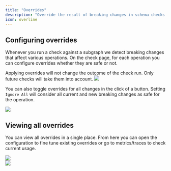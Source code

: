 ---
title: "Overrides"
description: "Override the result of breaking changes in schema checks for individual operations which you deem are safe. Overrides are active across all graphs in a namespace."
icon: overline
---

## Configuring overrides

Whenever you run a check against a subgraph we detect breaking changes that affect various operations. On the check page, for each operation you can configure overrides whether they are safe or not.

<Info>
  Applying overrides will not change the outcome of the check run. Only future checks will take them into account.
</Info>

<Frame>
  <img src="/images/studio/image-10.png" />
</Frame>

You can also toggle overrides for all changes in the click of a button. Setting `Ignore All` will consider all current and new breaking changes as safe for the operation.

<Frame>
  <img src="/images/studio/image-11.png" />
</Frame>

## Viewing all overrides

You can view all overrides in a single place. From here you can open the configuration to fine tune existing overrides or go to metrics/traces to check current usage.

<Frame>
  <img src="/images/studio/image-12.png" />
</Frame>
<br/>
<Frame>
  <img src="/images/studio/image-13.png" />
</Frame>
